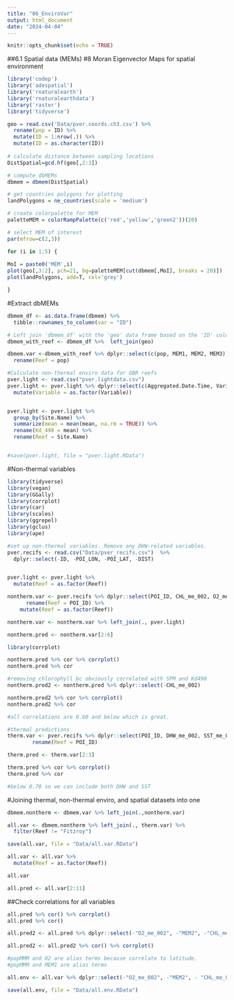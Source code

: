 ```yaml
---
title: "06_EnviroVar"
output: html_document
date: "2024-04-04"
---
```


```r
knitr::opts_chunk$set(echo = TRUE)
```


##6.1 Spatial data (MEMs)
#8 Moran Eigenvector Maps for spatial environment 
```r
library('codep')
library('adespatial')
library('rnaturalearth')
library('rnaturalearthdata')
library('raster')
library('tidyverse')

geo = read.csv('Data/pver.coords.ch3.csv') %>% 
  rename(pop = ID) %>% 
  mutate(ID = 1:nrow(.)) %>% 
  mutate(ID = as.character(ID))
              
# calculate distance between sampling locations
DistSpatial=gcd.hf(geo[,2:3]) 

# compute dbMEMs
dbmem = dbmem(DistSpatial)

# get countries polygons for plotting
landPolygons = ne_countries(scale = 'medium')

# create colorpalette for MEM
paletteMEM = colorRampPalette(c('red','yellow','green2'))(20)

# select MEM of interest
par(mfrow=c(2,3))

for (i in 1:5) {
  
MoI = paste0('MEM',i)
plot(geo[,3:2], pch=21, bg=paletteMEM[cut(dbmem[,MoI], breaks = 20)])
plot(landPolygons, add=T, col='grey')

}

```


#Extract dbMEMs
```r
dbmem_df <- as.data.frame(dbmem) %>% 
  tibble::rownames_to_column(var = "ID")

# Left join 'dbmem_df' with the 'geo' data frame based on the 'ID' column
dbmem_with_reef <- dbmem_df %>%  left_join(geo)

dbmem.var <-dbmem_with_reef %>% dplyr::select(c(pop, MEM1, MEM2, MEM3)) %>% 
  rename(Reef = pop)
```


```r
#Calculate non-thermal enviro data for GBR reefs
pver.light <- read.csv("pver.lightdata.csv") 
pver.light <- pver.light %>% dplyr::select(c(Aggregated.Date.Time, Variable, Depth, Site.Name, Latitude, Longitude, mean)) %>% 
  mutate(Variable = as.factor(Variable))


pver.light <- pver.light %>%
  group_by(Site.Name) %>%
  summarize(mean = mean(mean, na.rm = TRUE)) %>% 
  rename(Kd_490 = mean) %>% 
  rename(Reef = Site.Name)


#save(pver.light, file = "pver.light.RData")
```


#Non-thermal variables 
```r
library(tidyverse)
library(vegan)
library(GGally)
library(corrplot)
library(car)
library(scales)
library(ggrepel)
library(gclus)
library(ape)

#set up non-thermal variables. Remove any DHW-related variables. 
pver.recifs <- read.csv("Data/pver_recifs.csv")  %>% 
  dplyr::select(-ID, -POI_LON, -POI_LAT, -DIST) 


pver.light <- pver.light %>% 
  mutate(Reef = as.factor(Reef))

nontherm.var <- pver.recifs %>% dplyr::select(POI_ID, CHL_me_002, O2_me_002, SPM_me_002, SCV_me_002) %>% 
      rename(Reef = POI_ID) %>% 
    mutate(Reef = as.factor(Reef))

nontherm.var <- nontherm.var %>% left_join(., pver.light)

nontherm.pred <- nontherm.var[2:6]

```

```r
library(corrplot)

nontherm.pred %>% cor %>% corrplot()
nontherm.pred %>% cor 

#removing chlorophyll bc obviously correlated with SPM and Kd490
nontherm.pred2 <- nontherm.pred %>% dplyr::select(-CHL_me_002)

nontherm.pred2 %>% cor %>% corrplot()
nontherm.pred2 %>% cor 

#all correlations are 0.60 and below which is great. 
```

```r
#thermal predictions 
therm.var <- pver.recifs %>% dplyr::select(POI_ID, DHW_me_002, SST_me_002) %>% 
        rename(Reef = POI_ID) 

therm.pred <- therm.var[2:3]

therm.pred %>% cor %>% corrplot()
therm.pred %>% cor 

#below 0.70 so we can include both DHW and SST 
```

#Joining thermal, non-thermal enviro, and spatial datasets into one 
```r
dbmem.nontherm <- dbmem.var %>% left_join(.,nontherm.var)

all.var <- dbmem.nontherm %>% left_join(., therm.var) %>% 
  filter(Reef != "Fitzroy")

save(all.var, file = "Data/all.var.RData")
```


```r
all.var <- all.var %>% 
  mutate(Reef = as.factor(Reef))

all.var

all.pred <- all.var[2:11]
```


##Check correlations for all variables 
```r
all.pred %>% cor() %>% corrplot()
all.pred %>% cor()

all.pred2 <- all.pred %>% dplyr::select(-"O2_me_002", -"MEM2", -"CHL_me_002")

all.pred2 <- all.pred2 %>% cor() %>% corrplot()

#popMMM and 02 are alias terms because correlate to latitude. 
#popMMM and MEM1 are alias terms 

```

```r
all.env <- all.var %>% dplyr::select(-"O2_me_002", -"MEM2", - "CHL_me_002")

save(all.env, file = "Data/all.env.RData")
```


